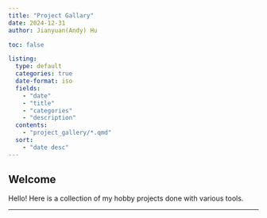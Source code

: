 ```yaml
---
title: "Project Gallary"
date: 2024-12-31
author: Jianyuan(Andy) Hu

toc: false

listing: 
  type: default
  categories: true
  date-format: iso
  fields: 
    - "date"
    - "title"
    - "categories"
    - "description"
  contents: 
    - "project_gallery/*.qmd"
  sort: 
    - "date desc"
---
```


## Welcome

Hello! Here is a collection of my hobby projects done with various tools.

-------

